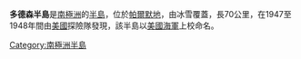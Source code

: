 {{Coord|75|32|S|64|12|W|source:GNIS|display=title}}

'''多德森半島'''是[[南極洲|南極洲]]的[[半島|半島]]，位於[[帕爾默地|帕爾默地]]，由冰雪覆蓋，長70公里，在1947至1948年間由[[美國|美國]]探險隊發現，該半島以[[美國海軍|美國海軍]]上校命名。

{{Antarctica-geo-stub}}
[[Category:南極洲半島|Category:南極洲半島]]